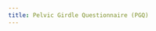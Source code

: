 ```yaml
---
title: Pelvic Girdle Questionnaire (PGQ)
---
```



<!-- see @aptaCurrentConceptsOrthopaedic2024 -->
